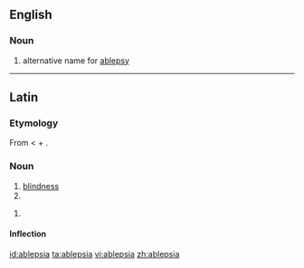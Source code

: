 ==English==

===Noun===
{{en-noun|-}}

# {{obsolete}} {{rare}} alternative name for [[ablepsy]]

----

==Latin==

===Etymology===
From {{etyl|grc|la}} {{term|ἀβλεψία||blindness|sc=polytonic|tr=ablepsia|lang=grc}} < {{term|ἀ-||not|sc=polytonic|tr=a-|lang=grc}} + {{term|βλέπω||I see|sc=polytonic|tr=blepō|lang=grc}}.

===Noun===
{{la-noun|ablepsia|ablepsiae|ablepsiae|f|first}}

# [[blindness]]
# {{inflection of|[[ablepsia#Latin|ablepsia]]||voc|s|lang=la}}

{{la-noun-form|ablepsiā}}

# {{inflection of|[[ablepsia#Latin|ablepsia]]||abl|s|lang=la}}

====Inflection====
{{la-decl-1st|ablepsi}}

[[id:ablepsia]]
[[ta:ablepsia]]
[[vi:ablepsia]]
[[zh:ablepsia]]